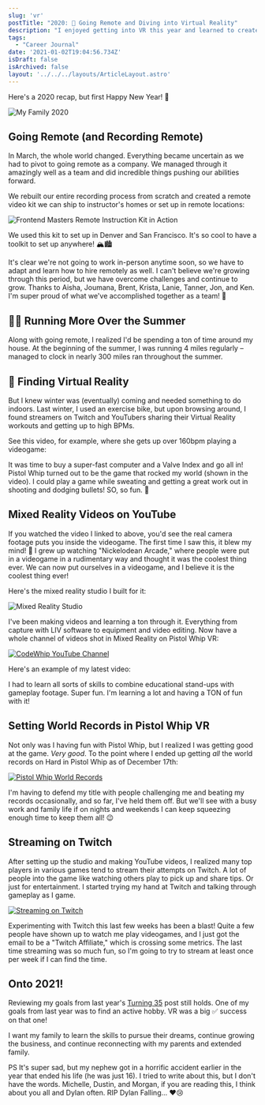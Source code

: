```yaml
---
slug: 'vr'
postTitle: "2020: 🥽 Going Remote and Diving into Virtual Reality"
description: "I enjoyed getting into VR this year and learned to create videos in Mixed Reality through LIV, posted them to YouTube and streamed through Twitch. And got all the world records in Pistol Whip."
tags:
  - "Career Journal"
date: '2021-01-02T19:04:56.734Z'
isDraft: false
isArchived: false
layout: '../../../layouts/ArticleLayout.astro'
---
```


Here's a 2020 recap, but first Happy New Year! 🥳

![My Family 2020](/2020-01-02-vr/_grabanski-family.jpeg)

## Going Remote (and Recording Remote)

In March, the whole world changed. Everything became uncertain as we had to pivot to going remote as a company. We managed through it amazingly well as a team and did incredible things pushing our abilities forward.

We rebuilt our entire recording process from scratch and created a remote video kit we can ship to instructor's homes or set up in remote locations:

![Frontend Masters Remote Instruction Kit in Action](/2020-01-02-vr/_remote-kit.jpg)

We used this kit to set up in Denver and San Francisco. It's so cool to have a toolkit to set up anywhere! 🏔🏙

It's clear we're not going to work in-person anytime soon, so we have to adapt and learn how to hire remotely as well. I can't believe we're growing through this period, but we have overcome challenges and continue to grow. Thanks to Aisha, Joumana, Brent, Krista, Lanie, Tanner, Jon, and Ken. I'm super proud of what we've accomplished together as a team! 🤩

## 🏃‍♂️ Running More Over the Summer

Along with going remote, I realized I'd be spending a ton of time around my house. At the beginning of the summer, I was running 4 miles regularly – managed to clock in nearly 300 miles ran throughout the summer. 

## 🥽 Finding Virtual Reality

But I knew winter was (eventually) coming and needed something to do indoors. Last winter, I used an exercise bike, but upon browsing around, I found streamers on Twitch and YouTubers sharing their Virtual Reality workouts and getting up to high BPMs. 

See this video, for example, where she gets up over 160bpm playing a videogame:

<YouTube id="hEMvbFtitRI" params="controls=1" />

 It was time to buy a super-fast computer and a Valve Index and go all in! Pistol Whip turned out to be the game that rocked my world (shown in the video). I could play a game while sweating and getting a great work out in shooting and dodging bullets! SO, so fun. 🥳

## Mixed Reality Videos on YouTube

If you watched the video I linked to above, you'd see the real camera footage puts you inside the videogame. The first time I saw this, it blew my mind! 🤯 I grew up watching "Nickelodean Arcade," where people were put in a videogame in a rudimentary way and thought it was the coolest thing ever. We can now put ourselves in a videogame, and I believe it is the coolest thing ever!

Here's the mixed reality studio I built for it:

![Mixed Reality Studio](/2020-01-02-vr/_mixed-reality-studio.jpg)

I've been making videos and learning a ton through it. Everything from capture with LIV software to equipment and video editing. Now have a whole channel of videos shot in Mixed Reality on Pistol Whip VR:

[![CodeWhip YouTube Channel](/2020-01-02-vr/_codewhip-youtube.png)](https://www.youtube.com/channel/UC5W6ZgJB40-2NUYkhuqs2GA/videos)

Here's an example of my latest video:

<YouTube id="5SPcUdBz72c" params="controls=1" />

I had to learn all sorts of skills to combine educational stand-ups with gameplay footage. Super fun. I'm learning a lot and having a TON of fun with it!

## Setting World Records in Pistol Whip VR

Not only was I having fun with Pistol Whip, but I realized I was getting good at the game. _Very good_. To the point where I ended up getting _all_ the world records on Hard in Pistol Whip as of December 17th:

[![Pistol Whip World Records](/2020-01-02-vr/_pistol-whip-world-records.jpg)](https://twitter.com/CodeWhipTV/status/1339762948995239936)

I'm having to defend my title with people challenging me and beating my records occasionally, and so far, I've held them off. But we'll see with a busy work and family life if on nights and weekends I can keep squeezing enough time to keep them all! 😉

## Streaming on Twitch

After setting up the studio and making YouTube videos, I realized many top players in various games tend to stream their attempts on Twitch. A lot of people into the game like watching others play to pick up and share tips. Or just for entertainment. I started trying my hand at Twitch and talking through gameplay as I game.

[![Streaming on Twitch](/2020-01-02-vr/_twitch-streaming.png)](https://www.twitch.tv/codewhip)

Experimenting with Twitch this last few weeks has been a blast! Quite a few people have shown up to watch me play videogames, and I just got the email to be a "Twitch Affiliate," which is crossing some metrics. The last time streaming was so much fun, so I'm going to try to stream at least once per week if I can find the time.

## Onto 2021!

Reviewing my goals from last year's [Turning 35](turning-35) post still holds. One of my goals from last year was to find an active hobby. VR was a big ✅ success on that one!

I want my family to learn the skills to pursue their dreams, continue growing the business, and continue reconnecting with my parents and extended family. 

PS It's super sad, but my nephew got in a horrific accident earlier in the year that ended his life (he was just 16). I tried to write about this, but I don't have the words. Michelle, Dustin, and Morgan, if you are reading this, I think about you all and Dylan often. RIP Dylan Falling... ❤️😢